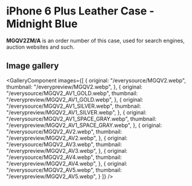 
# iPhone 6 Plus Leather Case - Midnight Blue

<Callout type='info' emoji='👉🏻'>**MGQV2ZM/A** is an order number of this case, used for search engines, auction websites and such.</Callout>

## Image gallery

<GalleryComponent
    images={[
      {
        original: "/everysource/MGQV2.webp",
        thumbnail: "/everypreview/MGQV2.webp",
      },
      {
        original: "/everysource/MGQV2_AV1_GOLD.webp",
        thumbnail: "/everypreview/MGQV2_AV1_GOLD.webp",
      },
      {
        original: "/everysource/MGQV2_AV1_SILVER.webp",
        thumbnail: "/everypreview/MGQV2_AV1_SILVER.webp",
      },
      {
        original: "/everysource/MGQV2_AV1_SPACE_GRAY.webp",
        thumbnail: "/everypreview/MGQV2_AV1_SPACE_GRAY.webp",
      },
      {
        original: "/everysource/MGQV2_AV2.webp",
        thumbnail: "/everypreview/MGQV2_AV2.webp",
      },
      {
        original: "/everysource/MGQV2_AV3.webp",
        thumbnail: "/everypreview/MGQV2_AV3.webp",
      },
      {
        original: "/everysource/MGQV2_AV4.webp",
        thumbnail: "/everypreview/MGQV2_AV4.webp",
      },
      {
        original: "/everysource/MGQV2_AV5.webp",
        thumbnail: "/everypreview/MGQV2_AV5.webp",
      }
    ]}
  />
